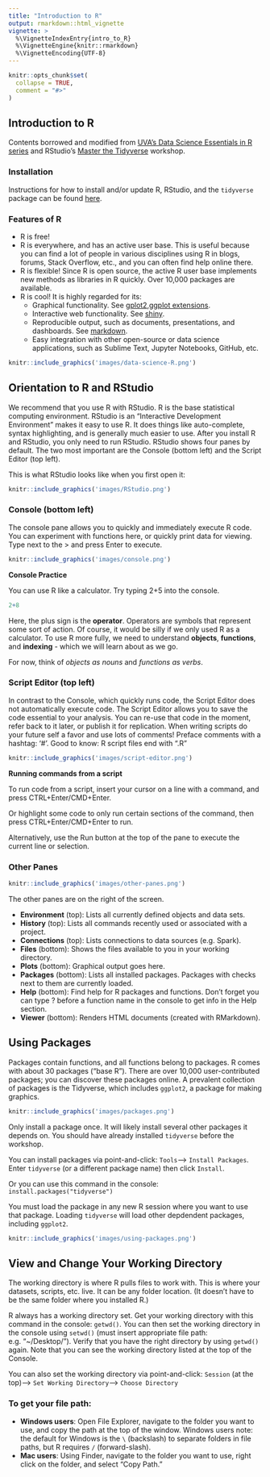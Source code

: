 ```yaml
---
title: "Introduction to R"
output: rmarkdown::html_vignette
vignette: >
  %\VignetteIndexEntry{intro_to_R}
  %\VignetteEngine{knitr::rmarkdown}
  %\VignetteEncoding{UTF-8}
---
```


```r
knitr::opts_chunk$set(
  collapse = TRUE,
  comment = "#>"
)
```

## Introduction to R

Contents borrowed and modified from [UVA's Data Science Essentials in R series](https://uvastatlab.github.io/phdplus/intror.html) and RStudio's [Master the Tidyverse](https://github.com/rstudio-education/master-the-tidyverse/blob/master/slides/00-Introduction.pdf) workshop.

### Installation

Instructions for how to install and/or update R, RStudio, and the `tidyverse` package can be found [here](preworkshop_instructions.html).

### Features of R

* R is free!
* R is everywhere, and has an active user base. This is useful because you can find a lot of people in various disciplines using R in blogs, forums, Stack Overflow, etc., and you can often find help online there.
* R is flexible! Since R is open source, the active R user base implements new methods as libraries in R quickly. Over 10,000 packages are available.
* R is cool! It is highly regarded for its:
  + Graphical functionality. See [gplot2](https://ggplot2.tidyverse.org/),[ ggplot extensions](http://www.ggplot2-exts.org/gallery/).
  + Interactive web functionality. See [shiny](https://shiny.rstudio.com/gallery/).
  + Reproducible output, such as documents, presentations, and dashboards. See [markdown](https://rmarkdown.rstudio.com/gallery.html).
  + Easy integration with other open-source or data science applications, such as Sublime Text, Jupyter Notebooks, GitHub, etc.
  
```r
knitr::include_graphics('images/data-science-R.png')
```

## Orientation to R and RStudio

We recommend that you use R with RStudio. R is the base statistical computing environment. RStudio is an “Interactive Development Environment” makes it easy to use R. It does things like auto-complete, syntax highlighting, and is generally much easier to use. After you install R and RStudio, you only need to run RStudio. RStudio shows four panes by default. The two most important are the Console (bottom left) and the Script Editor (top left).  

This is what RStudio looks like when you first open it:

```r
knitr::include_graphics('images/RStudio.png')
```

### Console (bottom left)

The console pane allows you to quickly and immediately execute R code. You can experiment with functions here, or quickly print data for viewing. Type next to the > and press Enter to execute.

```r
knitr::include_graphics('images/console.png')
```

**Console Practice**

You can use R like a calculator. Try typing 2+5 into the console.

```r
2+8
```

Here, the plus sign is the **operator**. Operators are symbols that represent some sort of action. Of course, it would be silly if we only used R as a calculator. To use R more fully, we need to understand **objects**, **functions**, and **indexing** - which we will learn about as we go.

For now, think of *objects as nouns* and *functions as verbs*.

### Script Editor (top left)

In contrast to the Console, which quickly runs code, the Script Editor does not automatically execute code. The Script Editor allows you to save the code essential to your analysis. You can re-use that code in the moment, refer back to it later, or publish it for replication. When writing scripts do your future self a favor and use lots of comments! Preface comments with a hashtag: '#'. Good to know: R script files end with “.R”

```r
knitr::include_graphics('images/script-editor.png')
```

**Running commands from a script**

To run code from a script, insert your cursor on a line with a command, and press CTRL+Enter/CMD+Enter.

Or highlight some code to only run certain sections of the command, then press CTRL+Enter/CMD+Enter to run.

Alternatively, use the Run button at the top of the pane to execute the current line or selection.

### Other Panes

```r
knitr::include_graphics('images/other-panes.png')
```

The other panes are on the right of the screen.

* **Environment** (top): Lists all currently defined objects and data sets.
* **History** (top): Lists all commands recently used or associated with a project.
* **Connections** (top): Lists connections to data sources (e.g. Spark).
* **Files** (bottom): Shows the files available to you in your working directory.
* **Plots** (bottom): Graphical output goes here.
* **Packages** (bottom): Lists all installed packages. Packages with checks next to them are currently loaded.
* **Help** (bottom): Find help for R packages and functions. Don’t forget you can type ? before a function name in the console to get info in the Help section.
* **Viewer** (bottom): Renders HTML documents (created with RMarkdown).

## Using Packages

Packages contain functions, and all functions belong to packages. R comes with about 30 packages (“base R”). There are over 10,000 user-contributed packages; you can discover these packages online. A prevalent collection of packages is the Tidyverse, which includes `ggplot2`, a package for making graphics.

```r
knitr::include_graphics('images/packages.png')
```

Only install a package once. It will likely install several other packages it depends on. You should have already installed `tidyverse` before the workshop.

You can install packages via point-and-click: `Tools`--> `Install Packages`. Enter `tidyverse` (or a different package name) then click `Install`.

Or you can use this command in the console: `install.packages("tidyverse")`

You must load the package in any new R session where you want to use that package. Loading `tidyverse` will load other depdendent packages, including `ggplot2`.

```r
knitr::include_graphics('images/using-packages.png')
```

## View and Change Your Working Directory

The working directory is where R pulls files to work with. This is where your datasets, scripts, etc. live. It can be any folder location. (It doesn’t have to be the same folder where you installed R.)

R always has a working directory set. Get your working directory with this command in the console:
`getwd()`. You can then set the working directory in the console using `setwd()` (must insert appropriate file path: e.g. "~/Desktop/"). Verify that you have the right directory by using `getwd()` again. Note that you can see the working directory listed at the top of the Console.

You can also set the working directory via point-and-click: `Session` (at the top)--> `Set Working Directory`--> `Choose Directory`

### To get your file path:
* **Windows users**: Open File Explorer, navigate to the folder you want to use, and copy the path at the top of the window. Windows users note: the default for Windows is the `\` (backslash) to separate folders in file paths, but R requires `/` (forward-slash).
* **Mac users**: Using Finder, navigate to the folder you want to use, right click on the folder, and select “Copy Path.”

